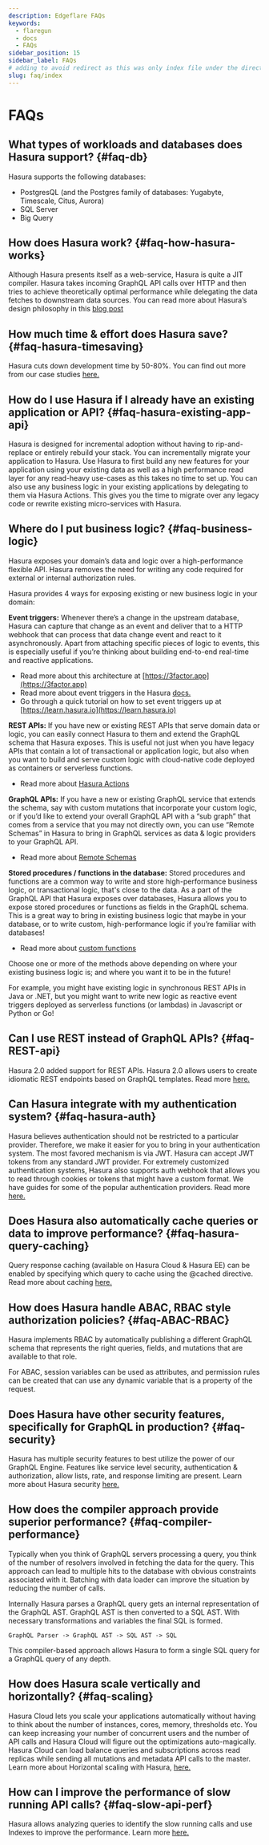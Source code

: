 ```yaml
---
description: Edgeflare FAQs
keywords:
  - flaregun
  - docs
  - FAQs
sidebar_position: 15
sidebar_label: FAQs
# adding to avoid redirect as this was only index file under the directory
slug: faq/index
---
```


# FAQs

## What types of workloads and databases does Hasura support? {#faq-db}

Hasura supports the following databases:

- PostgresQL (and the Postgres family of databases: Yugabyte, Timescale, Citus, Aurora)
- SQL Server
- Big Query

## How does Hasura work? {#faq-how-hasura-works}

Although Hasura presents itself as a web-service, Hasura is quite a JIT compiler. Hasura takes incoming GraphQL API calls over HTTP and
then tries to achieve theoretically optimal performance while delegating the data fetches to downstream data sources. You can read more
about Hasura’s design philosophy in this [blog post](https://hasura.io/blog/how-hasura-works/)

## How much time & effort does Hasura save? {#faq-hasura-timesaving}

Hasura cuts down development time by 50-80%. You can find out more from our case studies [here.](https://hasura.io/user-stories/)

## How do I use Hasura if I already have an existing application or API? {#faq-hasura-existing-app-api}

Hasura is designed for incremental adoption without having to rip-and-replace or entirely rebuild your stack. You can incrementally migrate
your application to Hasura. Use Hasura to first build any new features for your application using your existing data as well as a high
performance read layer for any read-heavy use-cases as this takes no time to set up. You can also use any business logic in your existing
applications by delegating to them via Hasura Actions. This gives you the time to migrate over any legacy code or rewrite existing
micro-services with Hasura.

## Where do I put business logic? {#faq-business-logic}

Hasura exposes your domain’s data and logic over a high-performance flexible API. Hasura removes the need for writing any code required
for external or internal authorization rules.

Hasura provides 4 ways for exposing existing or new business logic in your domain:

**Event triggers:**
Whenever there’s a change in the upstream database, Hasura can capture that change as an event and deliver that to a HTTP webhook that
can process that data change event and react to it asynchronously. Apart from attaching specific pieces of logic to events, this is especially
useful if you’re thinking about building end-to-end real-time and reactive applications.

- Read more about this architecture at [https://3factor.app](https://3factor.app)
- Read more about event triggers in the Hasura [docs.](/graphql/core/event-triggers/index.mdx)
- Go through a quick tutorial on how to set event triggers up at [https://learn.hasura.io](https://learn.hasura.io)

**REST APIs:**
If you have new or existing REST APIs that serve domain data or logic, you can easily connect Hasura to them and extend the GraphQL schema
that Hasura exposes. This is useful not just when you have legacy APIs that contain a lot of transactional or application logic, but also
when you want to build and serve custom logic with cloud-native code deployed as containers or serverless functions.

- Read more about [Hasura Actions](/graphql/core/actions/index.mdx)

**GraphQL APIs:**
If you have a new or existing GraphQL service that extends the schema, say with custom mutations that incorporate your custom logic, or if
you’d like to extend your overall GraphQL API with a “sub graph” that comes from a service that you may not directly own, you can use “Remote Schemas”
in Hasura to bring in GraphQL services as data & logic providers to your GraphQL API.

- Read more about [Remote Schemas](/graphql/core/remote-schemas/index.mdx)

**Stored procedures / functions in the database:**
Stored procedures and functions are a common way to write and store high-performance business logic, or transactional logic, that's close to the
data. As a part of the GraphQL API that Hasura exposes over databases, Hasura allows you to expose stored procedures or functions as fields in
the GraphQL schema. This is a great way to bring in existing business logic that maybe in your database, or to write custom, high-performance logic
if you’re familiar with databases!

- Read more about [custom functions](/graphql/core/databases/postgres/schema/custom-functions.mdx)

Choose one or more of the methods above depending on where your existing business logic is; and where you want it to be in the future!

For example, you might have existing logic in synchronous REST APIs in Java or .NET, but you might want to write new logic as reactive event triggers
deployed as serverless functions (or lambdas) in Javascript or Python or Go!

## Can I use REST instead of GraphQL APIs? {#faq-REST-api}

Hasura 2.0 added support for REST APIs. Hasura 2.0 allows users to create idiomatic REST endpoints based on GraphQL templates.
Read more [here.](/graphql/core/api-reference/restified.mdx)

## Can Hasura integrate with my authentication system? {#faq-hasura-auth}

Hasura believes authentication should not be restricted to a particular provider. Therefore, we make it easier for you to bring in your authentication
system. The most favored mechanism is via JWT. Hasura can accept JWT tokens from any standard JWT provider.
For extremely customized authentication systems, Hasura also supports auth webhook that allows you to read through cookies or tokens that might have a
custom format. We have guides for some of the popular authentication providers. Read more [here.](/graphql/core/auth/authentication/index.mdx)

## Does Hasura also automatically cache queries or data to improve performance? {#faq-hasura-query-caching}

Query response caching (available on Hasura Cloud & Hasura EE) can be enabled by specifying which query to cache using the @cached directive. Read more about
caching [here.](https://hasura.io/learn/graphql/hasura-advanced/performance/1-caching/)

## How does Hasura handle ABAC, RBAC style authorization policies? {#faq-ABAC-RBAC}

Hasura implements RBAC by automatically publishing a different GraphQL schema that represents the right queries, fields, and
mutations that are available to that role.

For ABAC, session variables can be used as attributes, and permission rules can be created that can use any dynamic
variable that is a property of the request.

## Does Hasura have other security features, specifically for GraphQL in production? {#faq-security}

Hasura has multiple security features to best utilize the power of our GraphQL Engine.
Features like service level security, authentication & authorization, allow lists, rate, and response limiting are present. Learn more about Hasura
security [here.](https://hasura.io/learn/graphql/hasura-advanced/security/)

## How does the compiler approach provide superior performance? {#faq-compiler-performance}

Typically when you think of GraphQL servers processing a query, you think of the number of resolvers involved in fetching the data for
the query. This approach can lead to multiple hits to the database with obvious constraints associated with it. Batching with data loader can
improve the situation by reducing the number of calls.

Internally Hasura parses a GraphQL query gets an internal representation of the GraphQL AST. GraphQL AST is then converted to a
SQL AST. With necessary transformations and variables the final SQL is formed.

`GraphQL Parser -> GraphQL AST -> SQL AST -> SQL`

This compiler-based approach allows Hasura to form a single SQL query for a GraphQL query of any depth.

## How does Hasura scale vertically and horizontally? {#faq-scaling}

Hasura Cloud lets you scale your applications automatically without having to think about the number of instances, cores, memory, thresholds
etc. You can keep increasing your number of concurrent users and the number of API calls and Hasura Cloud will figure out the optimizations
auto-magically. Hasura Cloud can load balance queries and subscriptions across read replicas while sending all mutations and metadata API calls to the master.
Learn more about Horizontal scaling with Hasura, [here.](https://hasura.io/learn/graphql/hasura-advanced/performance/2-horizontal-scaling/)

## How can I improve the performance of slow running API calls? {#faq-slow-api-perf}

Hasura allows analyzing queries to identify the slow running calls and use Indexes to improve the performance.
Learn more [here.](https://hasura.io/learn/graphql/hasura-advanced/performance/3-analyze-query-plans/)
